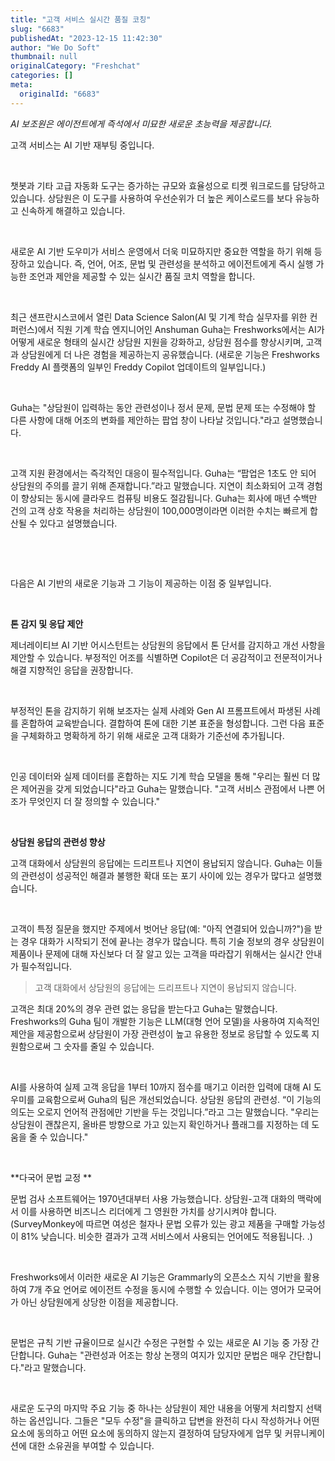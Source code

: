 ```yaml
---
title: "고객 서비스 실시간 품질 코칭"
slug: "6683"
publishedAt: "2023-12-15 11:42:30"
author: "We Do Soft"
thumbnail: null
originalCategory: "Freshchat"
categories: []
meta:
  originalId: "6683"
---
```


*AI 보조원은 에이전트에게 즉석에서 미묘한 새로운 초능력을 제공합니다.*

고객 서비스는 AI 기반 재부팅 중입니다. 

​

챗봇과 기타 고급 자동화 도구는 증가하는 규모와 효율성으로 티켓 워크로드를 담당하고 있습니다. 상담원은 이 도구를 사용하여 우선순위가 더 높은 케이스로드를 보다 유능하고 신속하게 해결하고 있습니다. 

​

새로운 AI 기반 도우미가 서비스 운영에서 더욱 미묘하지만 중요한 역할을 하기 위해 등장하고 있습니다. 즉, 언어, 어조, 문법 및 관련성을 분석하고 에이전트에게 즉시 실행 가능한 조언과 제안을 제공할 수 있는 실시간 품질 코치 역할을 합니다.

​

최근 샌프란시스코에서 열린 Data Science Salon(AI 및 기계 학습 실무자를 위한 컨퍼런스)에서 직원 기계 학습 엔지니어인 Anshuman Guha는 Freshworks에서는 AI가 어떻게 새로운 형태의 실시간 상담원 지원을 강화하고, 상담원 점수를 향상시키며, 고객과 상담원에게 더 나은 경험을 제공하는지 공유했습니다. (새로운 기능은 Freshworks Freddy AI 플랫폼의 일부인 Freddy Copilot 업데이트의 일부입니다.)

​

Guha는 "상담원이 입력하는 동안 관련성이나 정서 문제, 문법 문제 또는 수정해야 할 다른 사항에 대해 어조의 변화를 제안하는 팝업 창이 나타날 것입니다."라고 설명했습니다.

​

고객 지원 환경에서는 즉각적인 대응이 필수적입니다. Guha는 “팝업은 1초도 안 되어 상담원의 주의를 끌기 위해 존재합니다.”라고 말했습니다. 지연이 최소화되어 고객 경험이 향상되는 동시에 클라우드 컴퓨팅 비용도 절감됩니다. Guha는 회사에 매년 수백만 건의 고객 상호 작용을 처리하는 상담원이 100,000명이라면 이러한 수치는 빠르게 합산될 수 있다고 설명했습니다.

​

​

다음은 AI 기반의 새로운 기능과 그 기능이 제공하는 이점 중 일부입니다.

​

**톤 감지 및 응답 제안**

제너레이티브 AI 기반 어시스턴트는 상담원의 응답에서 톤 단서를 감지하고 개선 사항을 제안할 수 있습니다. 부정적인 어조를 식별하면 Copilot은 더 공감적이고 전문적이거나 해결 지향적인 응답을 권장합니다.

​

부정적인 톤을 감지하기 위해 보조자는 실제 사례와 Gen AI 프롬프트에서 파생된 사례를 혼합하여 교육받습니다. 결합하여 톤에 대한 기본 표준을 형성합니다. 그런 다음 표준을 구체화하고 명확하게 하기 위해 새로운 고객 대화가 기준선에 추가됩니다. 

​

인공 데이터와 실제 데이터를 혼합하는 지도 기계 학습 모델을 통해 "우리는 훨씬 더 많은 제어권을 갖게 되었습니다"라고 Guha는 말했습니다. "고객 서비스 관점에서 나쁜 어조가 무엇인지 더 잘 정의할 수 있습니다."

​

**상담원 응답의 관련성 향상**

고객 대화에서 상담원의 응답에는 드리프트나 지연이 용납되지 않습니다. Guha는 이들의 관련성이 성공적인 해결과 불행한 확대 또는 포기 사이에 있는 경우가 많다고 설명했습니다.

​

고객이 특정 질문을 했지만 주제에서 벗어난 응답(예: "아직 연결되어 있습니까?")을 받는 경우 대화가 시작되기 전에 끝나는 경우가 많습니다. 특히 기술 정보의 경우 상담원이 제품이나 문제에 대해 자신보다 더 잘 알고 있는 고객을 따라잡기 위해서는 실시간 안내가 필수적입니다.

> 

> 고객 대화에서 상담원의 응답에는 드리프트나 지연이 용납되지 않습니다.

> 
> 

고객은 최대 20%의 경우 관련 없는 응답을 받는다고 Guha는 말했습니다. Freshworks의 Guha 팀이 개발한 기능은 LLM(대형 언어 모델)을 사용하여 지속적인 제안을 제공함으로써 상담원이 가장 관련성이 높고 유용한 정보로 응답할 수 있도록 지원함으로써 그 숫자를 줄일 수 있습니다.

​

AI를 사용하여 실제 고객 응답을 1부터 10까지 점수를 매기고 이러한 입력에 대해 AI 도우미를 교육함으로써 Guha의 팀은 개선되었습니다. 상담원 응답의 관련성. “이 기능의 의도는 오로지 언어적 관점에만 기반을 두는 것입니다.”라고 그는 말했습니다. "우리는 상담원이 괜찮은지, 올바른 방향으로 가고 있는지 확인하거나 플래그를 지정하는 데 도움을 줄 수 있습니다." 

​

**다국어 문법 교정 **

문법 검사 소프트웨어는 1970년대부터 사용 가능했습니다. 상담원-고객 대화의 맥락에서 이를 사용하면 비즈니스 리더에게 그 영원한 가치를 상기시켜야 합니다. (SurveyMonkey에 따르면 여성은 철자나 문법 오류가 있는 광고 제품을 구매할 가능성이 81% 낮습니다. 비슷한 결과가 고객 서비스에서 사용되는 언어에도 적용됩니다. .)

​

Freshworks에서 이러한 새로운 AI 기능은 Grammarly의 오픈소스 지식 기반을 활용하여 7개 주요 언어로 에이전트 수정을 동시에 수행할 수 있습니다. 이는 영어가 모국어가 아닌 상담원에게 상당한 이점을 제공합니다.

​

문법은 규칙 기반 규율이므로 실시간 수정은 구현할 수 있는 새로운 AI 기능 중 가장 간단합니다. Guha는 "관련성과 어조는 항상 논쟁의 여지가 있지만 문법은 매우 간단합니다."라고 말했습니다. 

​

새로운 도구의 마지막 주요 기능 중 하나는 상담원이 제안 내용을 어떻게 처리할지 선택하는 옵션입니다. 그들은 "모두 수정"을 클릭하고 답변을 완전히 다시 작성하거나 어떤 요소에 동의하고 어떤 요소에 동의하지 않는지 결정하여 담당자에게 업무 및 커뮤니케이션에 대한 소유권을 부여할 수 있습니다. 

​

​
